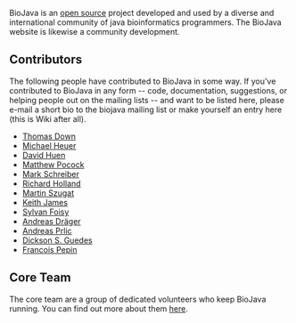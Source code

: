 BioJava is an [[wp:open_source|open source]] project developed and used by a diverse and international community of java bioinformatics programmers. The BioJava website is likewise a community development.

== Contributors ==

The following people have contributed to BioJava in some way. If you've contributed to BioJava in any form -- code, documentation, suggestions, or helping people out on the mailing lists -- and want to be listed here, please e-mail a short bio to the biojava mailing list or make yourself an entry here (this is Wiki after all).

* [[Thomas Down|Thomas Down]]
* [[User:Heuermh|Michael Heuer]]
* [[David Huen|David Huen]]
* [[Matthew Pocock|Matthew Pocock]]
* [[User:Mark|Mark Schreiber]]
* [[User:Rholland|Richard Holland]]
* [[User:Martin|Martin Szugat]]
* [[Keith James|Keith James]]
* [[Sylvain Foisy|Sylvan Foisy]]
* [[Andreas Dräger|Andreas Dräger]]
* [[Andreas Prlic|Andreas Prlic]]
* [[Dickson Guedes|Dickson S. Guedes]]
* [[Francois Pepin|Francois Pepin]]

== Core Team ==
The core team are a group of dedicated volunteers who keep BioJava running. You can find out more about them [[Core Team|here]].